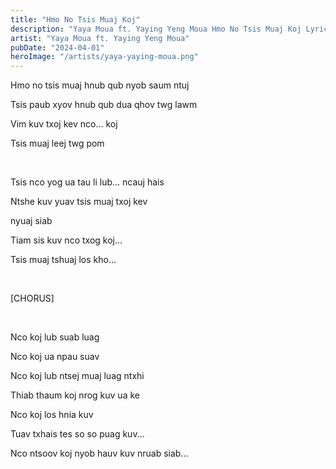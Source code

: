 ```yaml
---
title: "Hmo No Tsis Muaj Koj"
description: "Yaya Moua ft. Yaying Yeng Moua Hmo No Tsis Muaj Koj Lyrics"
artist: "Yaya Moua ft. Yaying Yeng Moua"
pubDate: "2024-04-01"
heroImage: "/artists/yaya-yaying-moua.png"
---
```


Hmo no tsis muaj hnub qub nyob saum ntuj

Tsis paub xyov hnub qub dua qhov twg lawm

Vim kuv txoj kev nco... koj

Tsis muaj leej twg pom

<br />

Tsis nco yog ua tau li lub... ncauj hais

Ntshe kuv yuav tsis muaj txoj kev

nyuaj siab

Tiam sis kuv nco txog koj...

Tsis muaj tshuaj los kho...

<br />

[CHORUS]

<br />

Nco koj lub suab luag

Nco koj ua npau suav

Nco koj lub ntsej muaj luag ntxhi

Thiab thaum koj nrog kuv ua ke

Nco koj los hnia kuv

Tuav txhais tes so so puag kuv...

Nco ntsoov koj nyob hauv kuv nruab siab...
